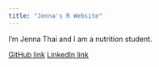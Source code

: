 ---
title: "Jenna's R Website"
---
 
I'm Jenna Thai and I am a nutrition student.

[GitHub link](https://github.com/jnthai)
[LinkedIn link](https://www.linkedin.com/in/jthain45/)

